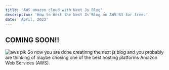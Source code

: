 ```yaml
---
title: 'AWS amazon cloud with Next Js Blog'
description: 'How to Host the Next Js Blog on AWS S3 for free.'
date: 'April, 2023'
---
```

## COMING SOON!!

![aws pik](https://user-images.githubusercontent.com/85551204/226673916-0fe55dee-2a82-4653-88c3-01dd8e335f62.jpg)
So now you are done creatinng the next js blog and you probably are thinking of maybe chosing one of the best hosting platforms
Amazon Web Services (AWS). 